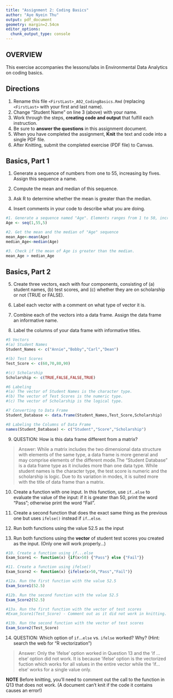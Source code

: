 ```yaml
---
title: "Assignment 2: Coding Basics"
author: "Aye Nyein Thu"
output: pdf_document
geometry: margin=2.54cm
editor_options: 
  chunk_output_type: console
---
```


## OVERVIEW

This exercise accompanies the lessons/labs in Environmental Data Analytics on coding basics.

## Directions

1.  Rename this file `<FirstLast>_A02_CodingBasics.Rmd` (replacing `<FirstLast>` with your first and last name).
2.  Change "Student Name" on line 3 (above) with your name.
3.  Work through the steps, **creating code and output** that fulfill each instruction.
4.  Be sure to **answer the questions** in this assignment document.
5.  When you have completed the assignment, **Knit** the text and code into a single PDF file.
6.  After Knitting, submit the completed exercise (PDF file) to Canvas.

## Basics, Part 1

1.  Generate a sequence of numbers from one to 55, increasing by fives. Assign this sequence a name.

2.  Compute the mean and median of this sequence.

3.  Ask R to determine whether the mean is greater than the median.

4.  Insert comments in your code to describe what you are doing.

```r
#1. Generate a sequence named "Age". Elements ranges from 1 to 50, increased by 5. 
Age <- seq(1,55,5)

#2. Get the mean and the median of "Age" sequence 
mean_Age<-mean(Age)
median_Age<-median(Age)

#3. Check if the mean of Age is greater than the median. 
mean_Age > median_Age

```

## Basics, Part 2

5.  Create three vectors, each with four components, consisting of (a) student names, (b) test scores, and (c) whether they are on scholarship or not (TRUE or FALSE).

6.  Label each vector with a comment on what type of vector it is.

7.  Combine each of the vectors into a data frame. Assign the data frame an informative name.

8.  Label the columns of your data frame with informative titles.

```r
#5 Vectors
#(a) Student Names
Student_Names <- c("Annie","Bobby","Carl","Dean")

#(b) Test Scores
Test_Score <- c(60,70,80,90)

#(c) Scholarship
Scholarship <- c(TRUE,FALSE,FALSE,TRUE)

#6 Labeling 
#(a) The vector of Student Names is the character type. 
#(b) The vector of Test Scores is the numeric type.
#(c) The vector of Scholarship is the logical type. 

#7 Converting to Data Frame 
Student_Database <- data.frame(Student_Names,Test_Score,Scholarship)

#8 Labeling the Columns of Data Frame
names(Student_Database) <- c("Student","Score","Scholarship")

```

9.  QUESTION: How is this data frame different from a matrix?

> Answer: While a matrix includes the two dimensional data structure with elements of the same type, a data frame is more general and may comprise elements of the different mode.The "Student Database" is a data frame type as it includes more than one data type. While student names is the character type, the test score is numeric and the scholarship is logic. Due to its variation in modes, it is suited more with the title of data frame than a matrix. 

10. Create a function with one input. In this function, use `if`...`else` to evaluate the value of the input: if it is greater than 50, print the word "Pass"; otherwise print the word "Fail". 

11. Create a second function that does the exact same thing as the previous one but uses `ifelse()` instead if `if`...`else `. 

12. Run both functions using the value 52.5 as the input

13. Run both functions using the **vector** of student test scores you created as the input. (Only one will work properly...)

```r
#10. Create a function using if...else
Exam_Score1 <- function(x) {if(x>50) {"Pass"} else {"Fail"}}

#11. Create a function using ifelse()
Exam_Score2 <- function(x) {ifelse(x>50,"Pass","Fail")}

#12a. Run the first function with the value 52.5
Exam_Score1(52.5)

#12b. Run the second function with the value 52.5
Exam_Score2(52.5)

#13a. Run the first function with the vector of test scores
#Exam_Score1(Test_Score) - Comment out as it did not work in knitting.

#13b. Run the second function with the vector of test scores
Exam_Score2(Test_Score)

```

14. QUESTION: Which option of `if`...`else` vs. `ifelse` worked? Why? (Hint: search the web for "R vectorization")

> Answer: Only the 'ifelse' option worked in Question 13 and the 'if ... else' option did not work. It is because 'ifelse' option is the vectorized fuction which works for all values in the entire vector while the 'if...else' works for a single value only. 

**NOTE** Before knitting, you'll need to comment out the call to the function in Q13 that does not work. (A document can't knit if the code it contains causes an error!)